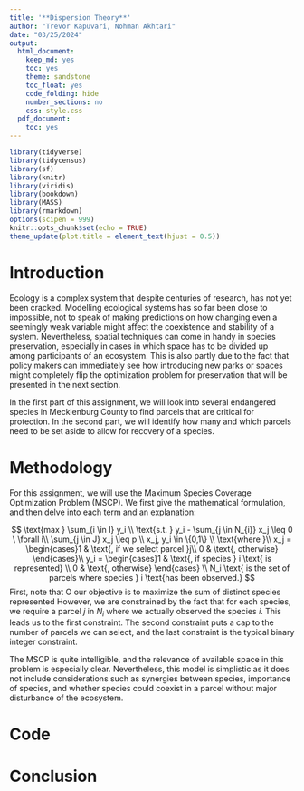```yaml
---
title: '**Dispersion Theory**'
author: "Trevor Kapuvari, Nohman Akhtari"
date: "03/25/2024"
output:
  html_document:
    keep_md: yes
    toc: yes
    theme: sandstone
    toc_float: yes
    code_folding: hide
    number_sections: no
    css: style.css
  pdf_document:
    toc: yes
---
```

```r
library(tidyverse)
library(tidycensus)
library(sf)
library(knitr)
library(viridis)
library(bookdown)
library(MASS)
library(rmarkdown)
options(scipen = 999)
knitr::opts_chunk$set(echo = TRUE)
theme_update(plot.title = element_text(hjust = 0.5))
```

# Introduction
Ecology is a complex system that despite centuries of research, has not yet been cracked. Modelling ecological systems has so far been close to impossible, not to speak of making predictions on how changing even a seemingly weak variable might affect the coexistence and stability of a system. Nevertheless, spatial techniques can come in handy in species preservation, especially in cases in which space has to be divided up among participants of an ecosystem. This is also partly due to the fact that policy makers can immediately see how introducing new parks or spaces might completely flip the optimization problem for preservation that will be presented in the next section.

In the first part of this assignment, we will look into several endangered species in Mecklenburg County to find parcels that are critical for protection. In the second part, we will identify how many and which parcels need to be set aside to allow for recovery of a species.

# Methodology
For this assignment, we will use the Maximum Species Coverage Optimization Problem (MSCP). We first give the mathematical formulation, and then delve into each term and an explanation:

$$
\text{max } \sum_{i \in I} y_i \\
\text{s.t. } y_i - \sum_{j \in N_{i}} x_j \leq 0 \ \forall i\\
\sum_{j \in J} x_j \leq p \\
x_j, y_i \in \{0,1\} \\
\text{where }\\
x_j = \begin{cases}1 & \text{, if we select parcel }j\\ 0 & \text{, otherwise} \end{cases}\\
y_i = \begin{cases}1 & \text{, if species } i \text{ is represented} \\ 0 & \text{, otherwise} \end{cases} \\
N_i \text{ is the set of parcels where species } i \text{has been observed.}
$$
First, note that O our objective is to maximize the sum of distinct species represented However, we are constrained by the fact that for each species, we require a parcel $j$ in $N_i$ where we actually observed the species $i.$ This leads us to the first constraint. The second constraint puts a cap to the number of parcels we can select, and the last constraint is the typical binary integer constraint.

The MSCP is quite intelligible, and the relevance of available space in this problem is especially clear. Nevertheless, this model is simplistic as it does not include considerations such as synergies between species, importance of species, and whether species could coexist in a parcel without major disturbance of the ecosystem.

# Code


# Conclusion


